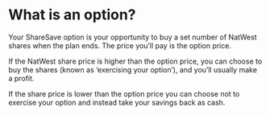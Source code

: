 # What is an option?

Your ShareSave option is your opportunity to buy a set number of NatWest shares when the plan ends. The price you’ll pay is the option price. 

If the NatWest share price is higher than the option price, you can choose to buy the shares (known as ‘exercising your option’), and you’ll usually make a profit. 

If the share price is lower than the option price you can choose not to exercise your option and instead take your savings back as cash.